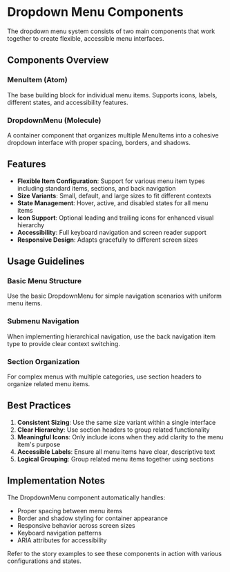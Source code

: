 
<Meta title="Molecules/DropdownMenu/Documentation" />

# Dropdown Menu Components

The dropdown menu system consists of two main components that work together to create flexible, accessible menu interfaces.

## Components Overview

### MenuItem (Atom)
The base building block for individual menu items. Supports icons, labels, different states, and accessibility features.

### DropdownMenu (Molecule)
A container component that organizes multiple MenuItems into a cohesive dropdown interface with proper spacing, borders, and shadows.

## Features

- **Flexible Item Configuration**: Support for various menu item types including standard items, sections, and back navigation
- **Size Variants**: Small, default, and large sizes to fit different contexts
- **State Management**: Hover, active, and disabled states for all menu items
- **Icon Support**: Optional leading and trailing icons for enhanced visual hierarchy
- **Accessibility**: Full keyboard navigation and screen reader support
- **Responsive Design**: Adapts gracefully to different screen sizes

## Usage Guidelines

### Basic Menu Structure
Use the basic DropdownMenu for simple navigation scenarios with uniform menu items.

### Submenu Navigation
When implementing hierarchical navigation, use the back navigation item type to provide clear context switching.

### Section Organization
For complex menus with multiple categories, use section headers to organize related menu items.

## Best Practices

1. **Consistent Sizing**: Use the same size variant within a single interface
2. **Clear Hierarchy**: Use section headers to group related functionality
3. **Meaningful Icons**: Only include icons when they add clarity to the menu item's purpose
4. **Accessible Labels**: Ensure all menu items have clear, descriptive text
5. **Logical Grouping**: Group related menu items together using sections

## Implementation Notes

The DropdownMenu component automatically handles:
- Proper spacing between menu items
- Border and shadow styling for container appearance
- Responsive behavior across screen sizes
- Keyboard navigation patterns
- ARIA attributes for accessibility

Refer to the story examples to see these components in action with various configurations and states.
